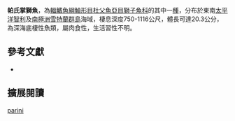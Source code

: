 {{Speciesbox
| name = 帕氏掌獅魚
| image = 
| image_width = 250px
| image_caption = 
| status = NE
| status_system = IUCN3.1 
| genus = Volodichthys
| species = parini
| authority = Andriashev & Prirodina, 1990
| synonyms = *''Careproctus parini,Andriashev & Prirodina, 1990''
}}
'''帕氏掌獅魚'''，為[[輻鰭魚綱|輻鰭魚綱]][[鮋形目|鮋形目]][[杜父魚亞目|杜父魚亞目]][[獅子魚科|獅子魚科]]的其中一[[種|種]]，分布於東南[[太平洋|太平洋]][[智利|智利]]及[[南極洲|南極洲]][[雪特蘭群島|雪特蘭群島]]海域，棲息深度750-1116公尺，體長可達20.3公分，為深海底棲性魚類，屬肉食性，生活習性不明。

== 參考文獻 ==
*{{FishBase_species|genus=Volodichthys|species=parini |year=2014|month=5}}

== 擴展閱讀 ==
{{refbegin}}
{{wikispecies-inline|Volodichthys parini |帕氏掌獅魚}}
{{refend}}
{{Taxonbar|from=Q18383731}}

[[Category:掌獅魚屬|parini]]


{{鮋形目小作品}}